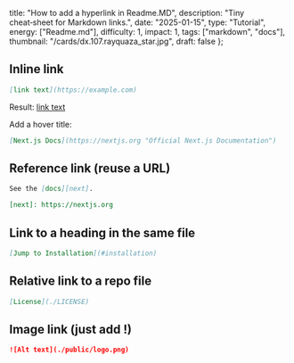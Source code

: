   title: "How to add a hyperlink in Readme.MD",
  description: "Tiny cheat‑sheet for Markdown links.",
  date: "2025-01-15",
  type: "Tutorial",
  energy: ["Readme.md"],
  difficulty: 1,
  impact: 1,
  tags: ["markdown", "docs"],
  thumbnail: "/cards/dx.107.rayquaza_star.jpg",
  draft: false
};

## Inline link
```md
[link text](https://example.com)
```
Result: [link text](https://example.com)

Add a hover title:
```md
[Next.js Docs](https://nextjs.org "Official Next.js Documentation")
```

## Reference link (reuse a URL)
```md
See the [docs][next].

[next]: https://nextjs.org
```

## Link to a heading in the same file
```md
[Jump to Installation](#installation)
```

## Relative link to a repo file
```md
[License](./LICENSE)
```

## Image link (just add !)
```md
![Alt text](./public/logo.png)
```

